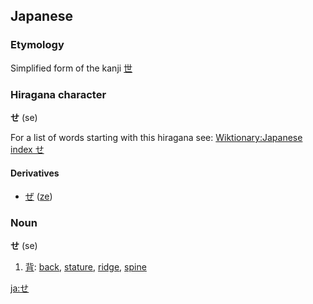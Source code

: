 == Japanese ==
===Etymology===
Simplified form of the kanji [[世]]

===Hiragana character===
'''せ''' (se)

For a list of words starting with this hiragana see: [[Wiktionary:Japanese index せ]]

==== Derivatives ====

* [[ぜ]] ([[ze]])

===Noun===
'''せ''' (se)

# [[背]]: [[back]], [[stature]], [[ridge]], [[spine]]

[[ja:せ]]